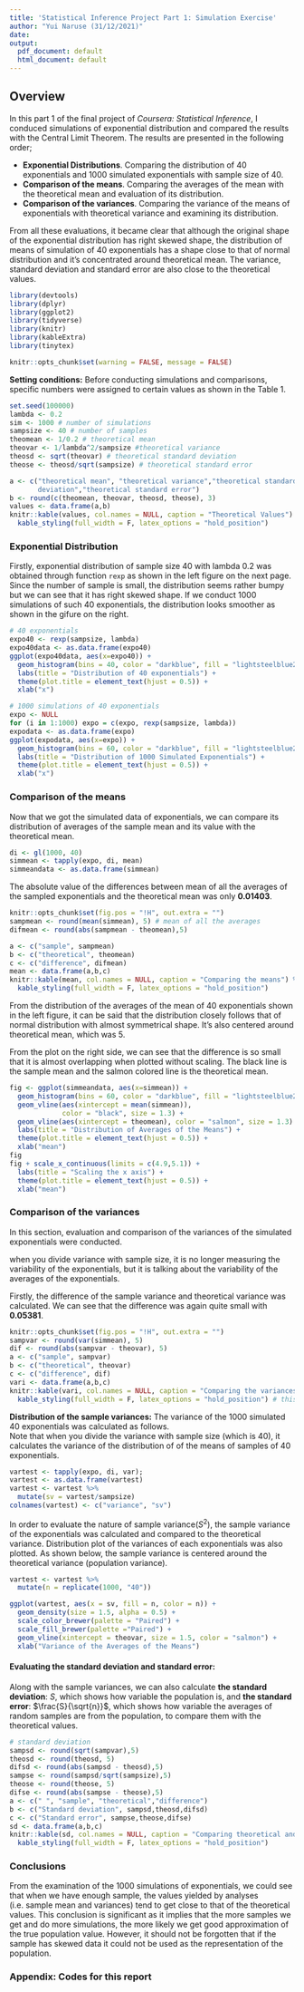 ```yaml
---
title: 'Statistical Inference Project Part 1: Simulation Exercise'
author: "Yui Naruse (31/12/2021)"
date:
output:
  pdf_document: default
  html_document: default
---
```


## Overview
In this part 1 of the final project of *Coursera: Statistical Inference*, I conduced simulations of exponential distribution and compared the results with the Central Limit Theorem. The results are presented in the following order;


- **Exponential Distributions**. Comparing the distribution of 40 exponentials and 1000 simulated exponentials with sample size of 40.  
- **Comparison of the means**. Comparing the averages of the mean with the theoretical mean and evaluation of its distribution.  
- **Comparison of the variances**. Comparing the variance of the means of exponentials with theoretical variance and examining its distribution.  


From all these evaluations, it became clear that although the original shape of the exponential distribution has right skewed shape, the distribution of means of simulation of 40 exponentials has a shape close to that of normal distribution and it's concentrated around theoretical mean. The variance, standard deviation and standard error are also close to the theoretical values.

```r
library(devtools)
library(dplyr)
library(ggplot2)
library(tidyverse)
library(knitr)
library(kableExtra)
library(tinytex)
```

```r
knitr::opts_chunk$set(warning = FALSE, message = FALSE) 
```

**Setting conditions:**
Before conducting simulations and comparisons, specific numbers were assigned to certain values as shown in the Table 1.
```r
set.seed(100000)
lambda <- 0.2
sim <- 1000 # number of simulations
sampsize <- 40 # number of samples
theomean <- 1/0.2 # theoretical mean
theovar <- 1/lambda^2/sampsize #theoretical variance
theosd <- sqrt(theovar) # theoretical standard deviation
theose <- theosd/sqrt(sampsize) # theoretical standard error
```

```r
a <- c("theoretical mean", "theoretical variance","theoretical standard 
       deviation","theoretical standard error")
b <- round(c(theomean, theovar, theosd, theose), 3)
values <- data.frame(a,b)
knitr::kable(values, col.names = NULL, caption = "Theoretical Values") %>%
  kable_styling(full_width = F, latex_options = "hold_position")
```



### **Exponential Distribution**
Firstly, exponential distribution of sample size 40 with lambda 0.2 was obtained through function `rexp` as shown in the left figure on the next page. Since the number of sample is small, the distribution seems rather bumpy but we can see that it has right skewed shape. If we conduct 1000 simulations of such 40 exponentials, the distribution looks smoother as shown in the gifure on the right.

```r
# 40 exponentials
expo40 <- rexp(sampsize, lambda)
expo40data <- as.data.frame(expo40)
ggplot(expo40data, aes(x=expo40)) +
  geom_histogram(bins = 40, color = "darkblue", fill = "lightsteelblue2") +
  labs(title = "Distribution of 40 exponentials") +
  theme(plot.title = element_text(hjust = 0.5)) +
  xlab("x")

# 1000 simulations of 40 exponentials
expo <- NULL
for (i in 1:1000) expo = c(expo, rexp(sampsize, lambda))
expodata <- as.data.frame(expo)
ggplot(expodata, aes(x=expo)) +
  geom_histogram(bins = 60, color = "darkblue", fill = "lightsteelblue2") +
  labs(title = "Distribution of 1000 Simulated Exponentials") +
  theme(plot.title = element_text(hjust = 0.5)) +
  xlab("x")
```



### **Comparison of the means**  
Now that we got the simulated data of exponentials, we can compare its distribution of averages of the sample mean and its value with the theoretical mean.
```r
di <- gl(1000, 40)
simmean <- tapply(expo, di, mean)
simmeandata <- as.data.frame(simmean)
```


The absolute value of the differences between mean of all the averages of the sampled exponentials and the theoretical mean was only **0.01403**.
```r
knitr::opts_chunk$set(fig.pos = "!H", out.extra = "")
sampmean <- round(mean(simmean), 5) # mean of all the averages 
difmean <- round(abs(sampmean - theomean),5)

a <- c("sample", sampmean)
b <- c("theoretical", theomean)
c <- c("difference", difmean)
mean <- data.frame(a,b,c)
knitr::kable(mean, col.names = NULL, caption = "Comparing the means") %>%
  kable_styling(full_width = F, latex_options = "hold_position")
```


From the distribution of the averages of the mean of 40 exponentials shown in the left figure, it can be said that the distribution closely follows that of normal distribution with almost symmetrical shape. It's also centered around theoretical mean, which was 5.

From the plot on the right side, we can see that the difference is so small that it is almost overlapping when plotted without scaling. The black line is the sample mean and the salmon colored line is the theoretical mean.
```r
fig <- ggplot(simmeandata, aes(x=simmean)) +
  geom_histogram(bins = 60, color = "darkblue", fill = "lightsteelblue2") +
  geom_vline(aes(xintercept = mean(simmean)), 
             color = "black", size = 1.3) +
  geom_vline(aes(xintercept = theomean), color = "salmon", size = 1.3) +
  labs(title = "Distribution of Averages of the Means") +
  theme(plot.title = element_text(hjust = 0.5)) +
  xlab("mean")
fig
fig + scale_x_continuous(limits = c(4.9,5.1)) +
  labs(title = "Scaling the x axis") +
  theme(plot.title = element_text(hjust = 0.5)) +
  xlab("mean")
```


### **Comparison of the variances**  
In this section, evaluation and comparison of the variances of the simulated exponentials were conducted.

when you divide variance with sample size, it is no longer measuring the variability of the exponentials, but it is talking about the variability of the averages of the exponentials.


Firstly, the difference of the sample variance and theoretical variance was calculated. We can see that the difference was again quite small with **0.05381**.
```r
knitr::opts_chunk$set(fig.pos = "!H", out.extra = "")
sampvar <- round(var(simmean), 5)
dif <- round(abs(sampvar - theovar), 5)
a <- c("sample", sampvar)
b <- c("theoretical", theovar)
c <- c("difference", dif)
vari <- data.frame(a,b,c)
knitr::kable(vari, col.names = NULL, caption = "Comparing the variances") %>%
  kable_styling(full_width = F, latex_options = "hold_position") # this one worked
```

**Distribution of the sample variances:**
The variance of the 1000 simulated 40 exponentials was calculated as follows.  
Note that when you divide the variance with sample size (which is 40), it calculates the variance of the distribution of of the means of samples of 40 exponentials.
```r
vartest <- tapply(expo, di, var);
vartest <- as.data.frame(vartest)
vartest <- vartest %>%
  mutate(sv = vartest/sampsize)
colnames(vartest) <- c("variance", "sv")
```

In order to evaluate the nature of sample variance($S^2$), the sample variance  of the exponentials was calculated and compared to the theoretical variance. Distribution plot of the variances of each exponentials was also plotted. As shown below, the sample variance is centered around the theoretical variance (population variance).  
```r
vartest <- vartest %>%
  mutate(n = replicate(1000, "40"))

ggplot(vartest, aes(x = sv, fill = n, color = n)) +
  geom_density(size = 1.5, alpha = 0.5) +
  scale_color_brewer(palette = "Paired") +
  scale_fill_brewer(palette ="Paired") +
  geom_vline(xintercept = theovar, size = 1.5, color = "salmon") +
  xlab("Variance of the Averages of the Means")
```


#### Evaluating the standard deviation and standard error:  

Along with the sample variances, we can also calculate **the standard deviation**: $S$, which shows how variable the population is, and **the standard error**: $\frac{S}{\sqrt{n}}$, which shows how variable the averages of random samples are from the population, to compare them with the theoretical values.

```r
# standard deviation
sampsd <- round(sqrt(sampvar),5)
theosd <- round(theosd, 5)
difsd <- round(abs(sampsd - theosd),5)
sampse <- round(sampsd/sqrt(sampsize),5)
theose <- round(theose, 5)
difse <- round(abs(sampse - theose),5)
a <- c(" ", "sample", "theoretical","difference")
b <- c("Standard deviation", sampsd,theosd,difsd)
c <- c("Standard error", sampse,theose,difse)
sd <- data.frame(a,b,c)
knitr::kable(sd, col.names = NULL, caption = "Comparing theoretical and sample values of Standard Deviation and Standard Error") %>%
  kable_styling(full_width = F, latex_options = "hold_position")
```


### Conclusions  
From the examination of the 1000 simulations of exponentials, we could see that when we have enough sample, the values yielded by analyses (i.e. sample mean and variances) tend to get close to that of the theoretical values.
This conclusion is significant as it implies that the more samples we get and do more simulations, the more likely we get good approximation of the true population value. However, it should not be forgotten that if the sample has skewed data it could not be used as the representation of the population. 


\newpage

### Appendix: Codes for this report

```r
```